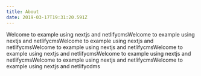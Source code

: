 ```yaml
---
title: About
date: 2019-03-17T19:31:20.591Z
---
```

Welcome to example using nextjs and netlifycmsWelcome to example using nextjs and netlifycmsWelcome to example using nextjs and netlifycmsWelcome to example using nextjs and netlifycmsWelcome to example using nextjs and netlifycmsWelcome to example using nextjs and netlifycmsWelcome to example using nextjs and netlifycmsWelcome to example using nextjs and netlifycdms
